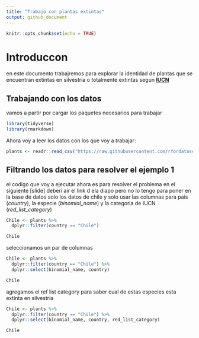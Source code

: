```yaml
---
title: "Trabajo con plantas extintas"
output: github_document
---
```


```r
knitr::opts_chunk$set(echo = TRUE)
```

# Introduccon
 en este documento trabajremos para explorar la identidad de plantas
 que se encuentran extintas en silvestria o 
 totalmente extintas segun [**IUCN**](https://www.iucnredlist.org/) 
 
## Trabajando con los datos
vamos a partir por cargar los paquetes necesarios para trabajar

```r
library(tidyverse)
library(rmarkdown)
```

Ahora voy a leer los datos con los que voy a trabajar:

```r
plants <- readr::read_csv("https://raw.githubusercontent.com/rfordatascience/tidytuesday/master/data/2020/2020-08-18/plants.csv")
```

## Filtrando los datos para resolver el ejemplo 1 

el codigo que voy a ejecutar ahora es para resolver el problema en el siguiente [slide] deberi air el link d ela diapo pero no lo tengo
para poner en la base de datos solo los datos de chile y solo usar las columnas para pais (*country*), la especie (*binomial_name*) y la categoria de IUCN (*red_list_category*)

```r
Chile <- plants %>% 
  dplyr::filter(country == "Chile")

Chile
```

seleccionamos un par de columnas

```r
Chile <- plants %>% 
  dplyr::filter(country == "Chile") %>% 
  dplyr::select(binomial_name, country)

Chile
```

agregamos el ref list category para saber cual de estas especies esta extinta en silvestria
```r
Chile <- plants %>% 
  dplyr::filter(country == "Chile") %>% 
  dplyr::select(binomial_name, country, red_list_category)

Chile
```



